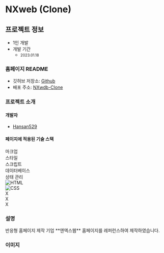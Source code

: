 # NXweb (Clone)

## 프로젝트 정보

- 1인 개발  
- 개발 기간 
    - <small class="text-xs">2023.01.18</small>

### 홈페이지 README

- 깃허브 저장소: [Github](https://github.com/Hansan529/tutorial/tree/main/HRD-step02_CSS/CSS_markup/nxweb)  
- 배포 주소: [NXwdb-Clone](https://hansan529.github.io/tutorial/HRD-step02_CSS/CSS_markup/nxweb/)

### 프로젝트 소개

#### 개발자

 - [Hansan529](https://github.com/Hansan529)

#### 페이지에 적용된 기술 스택

<div class="table w-[100%]">
    <div class="table-header-group">
        <div class="table-row text-center">
            <div class="table-cell">마크업</div>
            <div class="table-cell">스타일</div>
            <div class="table-cell">스크립트</div>
            <div class="table-cell">데이터베이스</div>
            <div class="table-cell">상태 관리</div>
        </div>
    </div>
    <div class="table-row-group">
        <div class="table-row text-center items-center tabular-nums">
            <div class="table-cell align-middle">
                <img class="object-contain w-[30px] mx-auto" title="HTML" alt="HTML" src='/ico/language/html-icon.svg' />
            </div>
            <div class="table-cell align-middle">
                <img class="object-contain w-[30px] mx-auto" title="CSS" alt="CSS" src='/ico/language/css-icon.svg' />
            </div>
            <div class="table-cell align-middle">
                X
            </div>
            <div class="table-cell align-middle">
                X
            </div>
            <div class="table-cell align-middle">
                X
            </div>
        </div>
    </div>
</div>

### 설명

<div class="max-w-prose text-base/10">
    반응형 홈페이지 제작 기업 **엔엑스웹** 홈페이지를 레퍼런스하여 제작하였습니다.
</div>


### 이미지